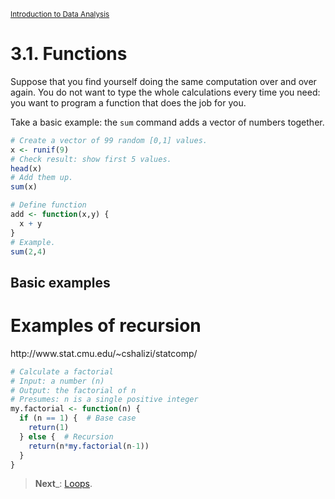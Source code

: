 <style>@import url(style.css);</style>
<small>[Introduction to Data Analysis](index.html)</small>

# 3.1. Functions

Suppose that you find yourself doing the same computation over and over again. You do not want to type the whole calculations every time you need: you want to program a function that does the job for you.

Take a basic example: the `sum` command adds a vector of numbers together.

```r
# Create a vector of 99 random [0,1] values.
x <- runif(9)
# Check result: show first 5 values.
head(x)
# Add them up.
sum(x)
```

```r
# Define function
add <- function(x,y) {
  x + y
}
# Example.
sum(2,4)
```


## Basic examples

# Examples of recursion

http://www.stat.cmu.edu/~cshalizi/statcomp/

```r
# Calculate a factorial
# Input: a number (n)
# Output: the factorial of n
# Presumes: n is a single positive integer
my.factorial <- function(n) {
  if (n == 1) {  # Base case
    return(1)
  } else {  # Recursion
    return(n*my.factorial(n-1))
  }
}
```

> __Next___: [Loops](32_loops.html).
